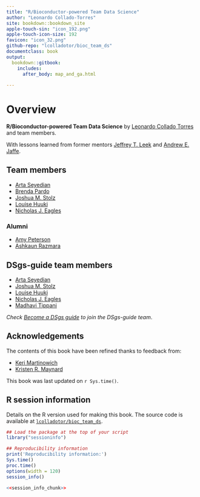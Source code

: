 ```yaml
---
title: "R/Bioconductor-powered Team Data Science"
author: "Leonardo Collado-Torres"
site: bookdown::bookdown_site
apple-touch-sin: "icon_192.png"
apple-touch-icon-size: 192
favicon: "icon_32.png"
github-repo: "lcolladotor/bioc_team_ds"
documentclass: book
output:
  bookdown::gitbook:
    includes:
      after_body: map_and_ga.html
    
---
```


# Overview {-}

**R/Bioconductor-powered Team Data Science** by [Leonardo Collado Torres](http://lcolladotor.github.io) and team members.

With lessons learned from former mentors [Jeffrey T. Leek](https://github.com/jtleek) and [Andrew E. Jaffe](https://github.com/andrewejaffe).

## Team members {-}

* [Arta Seyedian](https://github.com/aseyedia)
* [Brenda Pardo](https://github.com/bpardo99)
* [Joshua M. Stolz](https://github.com/joshstolz)
* [Louise Huuki](https://github.com/lahuuki)
* [Nicholas J. Eagles](https://github.com/Nick-Eagles)

### Alumni {-}

* [Amy Peterson](https://github.com/Ashkaunr)
* [Ashkaun Razmara](https://github.com/amy-peterson)

## DSgs-guide team members {-}

* [Arta Seyedian](https://github.com/aseyedia)
* [Joshua M. Stolz](https://github.com/joshstolz)
* [Louise Huuki](https://github.com/lahuuki)
* [Nicholas J. Eagles](https://github.com/Nick-Eagles)
* [Madhavi Tippani](https://github.com/madhavitippani)

_Check [Become a DSgs guide](#become-a-dsgs-guide) to join the DSgs-guide team_.

## Acknowledgements {-}

The contents of this book have been refined thanks to feedback from:

* [Keri Martinowich](https://github.com/kmartinow)
* [Kristen R. Maynard](https://github.com/kmaynard12)

This book was last updated on `r Sys.time()`.

## R session information {-}

Details on the R version used for making this book. The source code is available at [`lcolladotor/bioc_team_ds`](https://github.com/lcolladotor/bioc_team_ds).

```r
## Load the package at the top of your script
library("sessioninfo")

## Reproducibility information
print('Reproducibility information:')
Sys.time()
proc.time()
options(width = 120)
session_info()
```

```r
<<session_info_chunk>>
```

